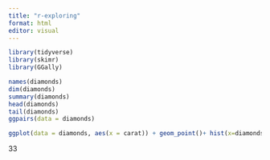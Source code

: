 ```yaml
---
title: "r-exploring"
format: html
editor: visual
---
```

```r
library(tidyverse)
library(skimr)
library(GGally)
```
```r
names(diamonds)
dim(diamonds)
summary(diamonds)
head(diamonds)
tail(diamonds)
ggpairs(data = diamonds)
```
```r
ggplot(data = diamonds, aes(x = carat)) + geom_point()+ hist(x=diamonds$carat)
```

33
